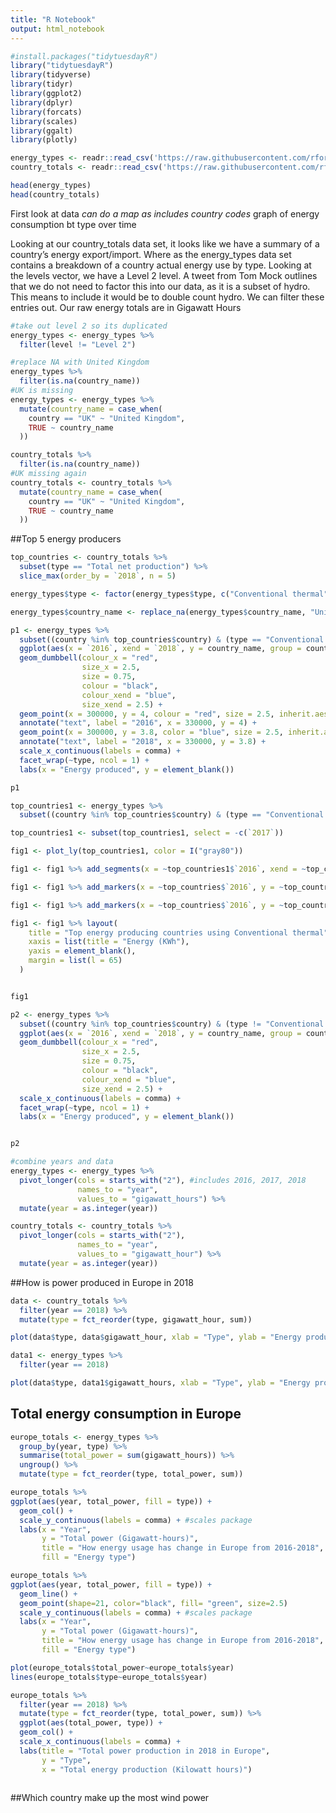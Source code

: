 ---
title: "R Notebook"
output: html_notebook
---
```{r}
#install.packages("tidytuesdayR")
library("tidytuesdayR")
library(tidyverse)
library(tidyr)
library(ggplot2)
library(dplyr)
library(forcats)
library(scales)
library(ggalt)
library(plotly)

energy_types <- readr::read_csv('https://raw.githubusercontent.com/rfordatascience/tidytuesday/master/data/2020/2020-08-04/energy_types.csv')
country_totals <- readr::read_csv('https://raw.githubusercontent.com/rfordatascience/tidytuesday/master/data/2020/2020-08-04/country_totals.csv')

head(energy_types)
head(country_totals)
```
First look at data
*can do a map as includes country codes
*graph of energy consumption bt type over time


Looking at our country_totals data set, it looks like we have a summary of a country’s energy export/import. Where as the energy_types data set contains a breakdown of a country actual energy use by type. Looking at the levels vector, we have a Level 2 level. A tweet from Tom Mock outlines that we do not need to factor this into our data, as it is a subset of hydro. This means to include it would be to double count hydro. We can filter these entries out. Our raw energy totals are in Gigawatt Hours

```{r}
#take out level 2 so its duplicated
energy_types <- energy_types %>% 
  filter(level != "Level 2") 
```


```{r}
#replace NA with United Kingdom
energy_types %>% 
  filter(is.na(country_name))
#UK is missing
energy_types <- energy_types %>% 
  mutate(country_name = case_when(
    country == "UK" ~ "United Kingdom",
    TRUE ~ country_name
  ))

country_totals %>% 
  filter(is.na(country_name))
#UK missing again
country_totals <- country_totals %>% 
  mutate(country_name = case_when(
    country == "UK" ~ "United Kingdom",
    TRUE ~ country_name
  ))
```
##Top 5 energy producers

```{r}
top_countries <- country_totals %>%
  subset(type == "Total net production") %>%
  slice_max(order_by = `2018`, n = 5)

energy_types$type <- factor(energy_types$type, c("Conventional thermal", "Nuclear", "Hydro", "Wind", "Solar", "Geothermal", "Other"))

energy_types$country_name <- replace_na(energy_types$country_name, "United Kingdom") 
```

```{r}
p1 <- energy_types %>%
  subset((country %in% top_countries$country) & (type == "Conventional thermal")) %>%
  ggplot(aes(x = `2016`, xend = `2018`, y = country_name, group = country_name)) +
  geom_dumbbell(colour_x = "red",
                size_x = 2.5,
                size = 0.75,
                colour = "black",
                colour_xend = "blue",
                size_xend = 2.5) +
  geom_point(x = 300000, y = 4, colour = "red", size = 2.5, inherit.aes = F) +
  annotate("text", label = "2016", x = 330000, y = 4) +
  geom_point(x = 300000, y = 3.8, color = "blue", size = 2.5, inherit.aes = FALSE) +
  annotate("text", label = "2018", x = 330000, y = 3.8) +
  scale_x_continuous(labels = comma) +
  facet_wrap(~type, ncol = 1) +
  labs(x = "Energy produced", y = element_blank())

p1
```


```{r}
top_countries1 <- energy_types %>%
  subset((country %in% top_countries$country) & (type == "Conventional thermal"))

top_countries1 <- subset(top_countries1, select = -c(`2017`))

fig1 <- plot_ly(top_countries1, color = I("gray80"))

fig1 <- fig1 %>% add_segments(x = ~top_countries1$`2016`, xend = ~top_countries$`2018`, y = ~top_countries1$country_name, yend = ~top_countries1$country_name, showlegend = F)

fig1 <- fig1 %>% add_markers(x = ~top_countries$`2016`, y = ~top_countries$country_name, name = "2016", colour = I("pink"))

fig1 <- fig1 %>% add_markers(x = ~top_countries$`2016`, y = ~top_countries$country_name, name = "2018", colour = I("blue"))

fig1 <- fig1 %>% layout(
    title = "Top energy producing countries using Conventional thermal",
    xaxis = list(title = "Energy (KWh"),
    yaxis = element_blank(),
    margin = list(l = 65)
  )


fig1
```




```{r}
p2 <- energy_types %>%
  subset((country %in% top_countries$country) & (type != "Conventional thermal") & (type != "Other")) %>%
  ggplot(aes(x = `2016`, xend = `2018`, y = country_name, group = country_name)) +
  geom_dumbbell(colour_x = "red",
                size_x = 2.5,
                size = 0.75,
                colour = "black",
                colour_xend = "blue",
                size_xend = 2.5) +
  scale_x_continuous(labels = comma) +
  facet_wrap(~type, ncol = 1) +
  labs(x = "Energy produced", y = element_blank())


p2
```


```{r}
#combine years and data 
energy_types <- energy_types %>%
  pivot_longer(cols = starts_with("2"), #includes 2016, 2017, 2018
               names_to = "year",
               values_to = "gigawatt_hours") %>%
  mutate(year = as.integer(year))

country_totals <- country_totals %>%
  pivot_longer(cols = starts_with("2"),
               names_to = "year",
               values_to = "gigawatt_hour") %>%
  mutate(year = as.integer(year)) 
```

##How is power produced in Europe in 2018


```{r}
data <- country_totals %>%
  filter(year == 2018) %>%
  mutate(type = fct_reorder(type, gigawatt_hour, sum))

plot(data$type, data$gigawatt_hour, xlab = "Type", ylab = "Energy produced (Gigawatt hours)")

data1 <- energy_types %>%
  filter(year == 2018)

plot(data$type, data1$gigawatt_hours, xlab = "Type", ylab = "Energy produced (Gigawatt hours)")
```


## Total energy consumption in Europe
```{r}
europe_totals <- energy_types %>%
  group_by(year, type) %>%
  summarise(total_power = sum(gigawatt_hours)) %>%
  ungroup() %>%
  mutate(type = fct_reorder(type, total_power, sum)) 

europe_totals %>%  
ggplot(aes(year, total_power, fill = type)) +
  geom_col() +
  scale_y_continuous(labels = comma) + #scales package
  labs(x = "Year",
       y = "Total power (Gigawatt-hours)",
       title = "How energy usage has change in Europe from 2016-2018",
       fill = "Energy type")

```
```{r}
europe_totals %>%  
ggplot(aes(year, total_power, fill = type)) +
  geom_line() +
  geom_point(shape=21, color="black", fill= "green", size=2.5)
  scale_y_continuous(labels = comma) + #scales package
  labs(x = "Year",
       y = "Total power (Gigawatt-hours)",
       title = "How energy usage has change in Europe from 2016-2018",
       fill = "Energy type")
```

```{r}
plot(europe_totals$total_power~europe_totals$year)
lines(europe_totals$type~europe_totals$year)

```

```{r}
europe_totals %>%
  filter(year == 2018) %>%
  mutate(type = fct_reorder(type, total_power, sum)) %>%
  ggplot(aes(total_power, type)) +
  geom_col() +
  scale_x_continuous(labels = comma) +
  labs(title = "Total power production in 2018 in Europe",
       y = "Type",
       x = "Total energy production (Kilowatt hours)")
  
```

##Which country make up the most wind power


















